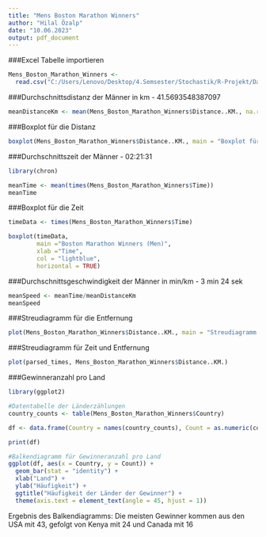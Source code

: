 ```yaml
---
title: "Mens Boston Marathon Winners"
author: "Hilal Özalp"
date: "10.06.2023"
output: pdf_document
---
```

###Excel Tabelle importieren
```r
Mens_Boston_Marathon_Winners <-
  read.csv("C:/Users/Lenovo/Desktop/4.Semsester/Stochastik/R-Projekt/Daten/Mens_Boston_Marathon_Winners.csv")
```

###Durchschnittsdistanz der Männer in km - 41.5693548387097 
```r
meanDistanceKm <- mean(Mens_Boston_Marathon_Winners$Distance..KM., na.rm = TRUE) meanDistanceKm
```

###Boxplot für die Distanz
```r
boxplot(Mens_Boston_Marathon_Winners$Distance..KM., main = "Boxplot für die Distanz", horizontal = TRUE)
```

###Durchschnittszeit der Männer - 02:21:31
```r
library(chron)

meanTime <- mean(times(Mens_Boston_Marathon_Winners$Time))
meanTime
```

###Boxplot für die Zeit
```r
timeData <- times(Mens_Boston_Marathon_Winners$Time)

boxplot(timeData,
        main ="Boston Marathon Winners (Men)",
        xlab ="Time",
        col = "lightblue",
        horizontal = TRUE)
```

###Durchschnittsgeschwindigkeit der Männer in min/km - 3 min 24 sek
```r
meanSpeed <- meanTime/meanDistanceKm
meanSpeed
```

###Streudiagramm für die Entfernung
```r
plot(Mens_Boston_Marathon_Winners$Distance..KM., main = "Streudiagramm (Männer)")
```

###Streudiagramm für Zeit und Entfernung
```r
plot(parsed_times, Mens_Boston_Marathon_Winners$Distance..KM.)
```


###Gewinneranzahl pro Land
```r
library(ggplot2)

#Datentabelle der Länderzählungen
country_counts <- table(Mens_Boston_Marathon_Winners$Country)

df <- data.frame(Country = names(country_counts), Count = as.numeric(country_counts))

print(df)

#Balkendiagramm für Gewinneranzahl pro Land
ggplot(df, aes(x = Country, y = Count)) +
  geom_bar(stat = "identity") +
  xlab("Land") +
  ylab("Häufigkeit") +
  ggtitle("Häufigkeit der Länder der Gewinner") +
  theme(axis.text = element_text(angle = 45, hjust = 1))

```
Ergebnis des Balkendiagramms: Die meisten Gewinner kommen aus den USA mit 43, gefolgt von Kenya mit 24 und Canada mit 16


```r

```




```r
```



```r
```


```r
```



```r
```









































